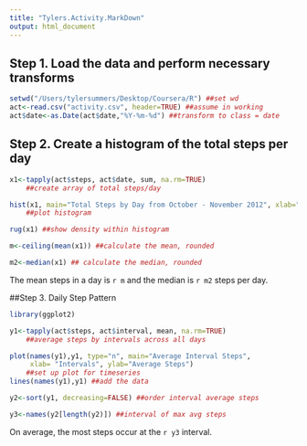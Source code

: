```yaml
---
title: "Tylers.Activity.MarkDown"
output: html_document
---
```


## Step 1. Load the data and perform necessary transforms
```r
setwd("/Users/tylersummers/Desktop/Coursera/R") ##set wd
act<-read.csv("activity.csv", header=TRUE) ##assume in working         directory
act$date<-as.Date(act$date,"%Y-%m-%d") ##transform to class = date
```

## Step 2. Create a histogram of the total steps per day  

```r
x1<-tapply(act$steps, act$date, sum, na.rm=TRUE)
    ##create array of total steps/day

hist(x1, main="Total Steps by Day from October - November 2012", xlab="Daily Total Steps") 
    ##plot histogram

rug(x1) ##show density within histogram

m<-ceiling(mean(x1)) ##calculate the mean, rounded

m2<-median(x1) ## calculate the median, rounded
```
The mean steps in a day is `r m` and the median is `r m2` steps per day.  
  
##Step 3. Daily Step Pattern  
```r
library(ggplot2)

y1<-tapply(act$steps, act$interval, mean, na.rm=TRUE)
    ##average steps by intervals across all days

plot(names(y1),y1, type="n", main="Average Interval Steps", 
     xlab= "Intervals", ylab="Average Steps")
    ##set up plot for timeseries 
lines(names(y1),y1) ##add the data

y2<-sort(y1, decreasing=FALSE) ##order interval average steps

y3<-names(y2[length(y2)]) ##interval of max avg steps
````
On average, the most steps occur at the `r y3` interval.
